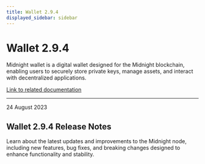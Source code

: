 ```yaml
---
title: Wallet 2.9.4
displayed_sidebar: sidebar
---
```


# Wallet 2.9.4

Midnight wallet is a digital wallet designed for the Midnight blockchain, enabling users to securely store private keys, manage assets, and interact with decentralized applications.

[Link to related documentation](../../learn/introduction/wallets)


---

<div 
  style={{
    marginTop: '0',
    fontSize: '1rem',
    fontWeight: 'normal',
    marginBottom: '0.5rem'
  }}
>
  24 August 2023
</div>

## Wallet 2.9.4 Release Notes

Learn about the latest updates and improvements to the Midnight node, including new features, bug fixes, and breaking changes designed to enhance functionality and stability.
